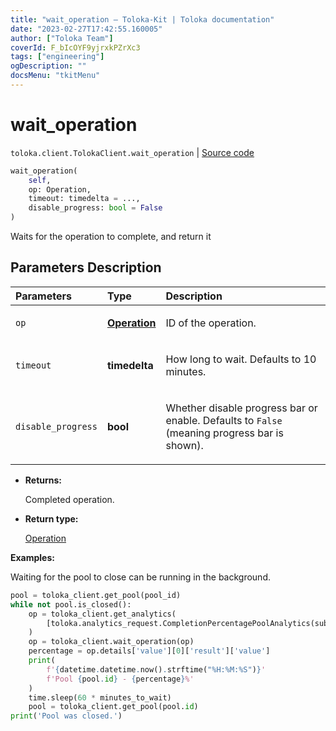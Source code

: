 ```yaml
---
title: "wait_operation — Toloka-Kit | Toloka documentation"
date: "2023-02-27T17:42:55.160005"
author: ["Toloka Team"]
coverId: F_bIcOYF9yjrxkPZrXc3
tags: ["engineering"]
ogDescription: ""
docsMenu: "tkitMenu"
---
```


# wait_operation
`toloka.client.TolokaClient.wait_operation` | [Source code](https://github.com/Toloka/toloka-kit/blob/v1.1.4/src/client/__init__.py#L2750)

```python
wait_operation(
    self,
    op: Operation,
    timeout: timedelta = ...,
    disable_progress: bool = False
)
```

Waits for the operation to complete, and return it

## Parameters Description

| Parameters | Type | Description |
| :----------| :----| :-----------|
`op`|**[Operation](/docs/toloka-kit/reference/toloka.client.operations.Operation)**|<p>ID of the operation.</p>
`timeout`|**timedelta**|<p>How long to wait. Defaults to 10 minutes.</p>
`disable_progress`|**bool**|<p>Whether disable progress bar or enable. Defaults to `False` (meaning progress bar is shown).</p>

* **Returns:**

  Completed operation.

* **Return type:**

  [Operation](/docs/toloka-kit/reference/toloka.client.operations.Operation)

**Examples:**

Waiting for the pool to close can be running in the background.

```python
pool = toloka_client.get_pool(pool_id)
while not pool.is_closed():
    op = toloka_client.get_analytics(
        [toloka.analytics_request.CompletionPercentagePoolAnalytics(subject_id=pool.id)]
    )
    op = toloka_client.wait_operation(op)
    percentage = op.details['value'][0]['result']['value']
    print(
        f'{datetime.datetime.now().strftime("%H:%M:%S")}'
        f'Pool {pool.id} - {percentage}%'
    )
    time.sleep(60 * minutes_to_wait)
    pool = toloka_client.get_pool(pool.id)
print('Pool was closed.')
```